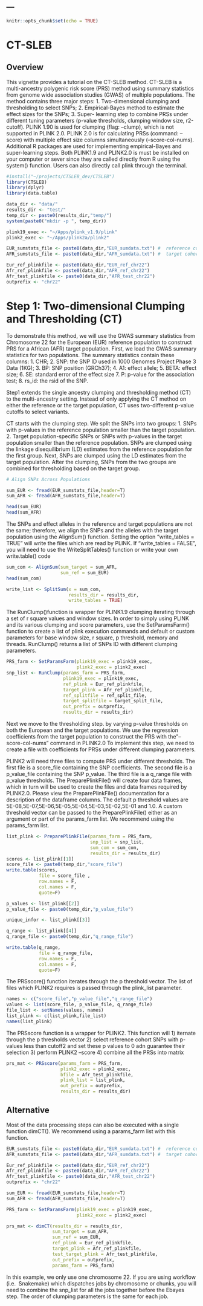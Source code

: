 ---
---

```r
knitr::opts_chunk$set(echo = TRUE)
```

# CT-SLEB

## Overview

This vignette provides a tutorial on the CT-SLEB method. CT-SLEB is a 
multi-ancestry polygenic risk score (PRS) method using summary statistics from 
genome wide association studies (GWAS) of multiple populations. The method contains 
three major steps: 1. Two-dimensional clumping and thresholding to select SNPs; 
2. Empirical-Bayes method to estimate the effect sizes for the SNPs; 3. Super-
learning step to combine PRSs under different tuning parameters (p-value thresholds, 
clumping window size, r2-cutoff). PLINK 1.90 is used for clumping (flag: --clump), 
which is not supported in PLINK 2.0. PLINK 2.0 is for calculating PRSs (command: 
--score) with multiple effect size columns simultaneously (--score-col-nums). 
Additional R packages are used for implementing empirical-Bayes and super-learning 
steps. Both PLINK1.9 and PLINK2.0 is must be installed on your computer or sever
since they are called directly from R using the system() function. Users can also 
directly call plink through the terminal.

```r
#install("~/projects/CTSLEB_dev/CTSLEB")
library(CTSLEB)
library(dplyr)
library(data.table)
```

```r
data_dir <- "data/"
results_dir <- "test/"
temp_dir <- paste0(results_dir,"temp/")
system(paste0("mkdir -p ", temp_dir))

plink19_exec <- "~/Apps/plink_v1.9/plink"
plink2_exec <- "~/Apps/plink2a/plink2"

EUR_sumstats_file <- paste0(data_dir,"EUR_sumdata.txt") #  reference cohort
AFR_sumstats_file <- paste0(data_dir,"AFR_sumdata.txt") #  target cohort

Eur_ref_plinkfile <- paste0(data_dir,"EUR_ref_chr22")
Afr_ref_plinkfile <- paste0(data_dir,"AFR_ref_chr22")
Afr_test_plinkfile <- paste0(data_dir,"AFR_test_chr22")
outprefix <- "chr22"
```
# Step 1: Two-dimensional Clumping and Thresholding (CT)

To demonstrate this method, we will use the GWAS summary statistics from Chromosome 
22 for the European (EUR) reference population to construct PRS for a African (AFR) 
target population. First, we load the GWAS summary statistics for two populations. 
The summary statistics contain these columns: 1. CHR; 2. SNP: the SNP ID used in 
1000 Genomes Project Phase 3 Data (1KG); 3. BP: SNP position (GRCh37); 4. A1: 
effect allele; 5. BETA: effect size; 6. SE: standard error of the effect size 7. 
P: p-value for the association test; 8. rs_id: the rsid of the SNP.

Step1 extends the single ancestry clumping and thresholding method (CT) to the 
multi-ancestry setting. Instead of only applying the CT method on either the 
reference or the target population, CT uses two-different p-value cutoffs to select 
variants.

CT starts with the clumping step. We split the SNPs into two groups: 1. SNPs with 
p-values in the reference population smaller than the target population. 2. Target 
population-specific SNPs or SNPs with p-values in the target population smaller 
than the reference population. SNPs are clumped using the linkage disequilibrium 
(LD) estimates from the reference population for the first group. Next, SNPs are 
clumped using the LD estimates from the target population. After the clumping, 
SNPs from the two groups are combined for thresholding based on the target group.

```r
# Align SNPs Across Populations

sum_EUR <- fread(EUR_sumstats_file,header=T)
sum_AFR <- fread(AFR_sumstats_file,header=T)

head(sum_EUR)
head(sum_AFR)
```
The SNPs and effect alleles in the reference and target populations are not 
the same; therefore, we align the SNPs and the alleles with the target population
using the AlignSum() function. Setting the option "write_tables = TRUE" will write
the files which are read by PLINK. If "write_tables = FALSE", you will need to 
use the WriteSplitTables() function or write your own write.table() code
```r
sum_com <- AlignSum(sum_target = sum_AFR,
                    sum_ref = sum_EUR)
head(sum_com)

write_list <- SplitSum(x = sum_com,
                       results_dir = results_dir,
                       write_tables = TRUE)
```
The RunClump()function is wrapper for PLINK1.9 clumping iterating through a set 
of r square values and window sizes. In order to simply using PLINK and its 
various clumping and score parameters, use the SetParamsFarm() function to create 
a list of plink execution commands and default or custom parameters for base 
window size, r square, p threshold, memory and threads. RunClump() returns a list
of SNPs ID with different clumping parameters.
```r
PRS_farm <- SetParamsFarm(plink19_exec = plink19_exec,
                          plink2_exec = plink2_exec)
snp_list <- RunClump(params_farm = PRS_farm,
                     plink19_exec = plink19_exec,
                     ref_plink = Eur_ref_plinkfile,
                     target_plink = Afr_ref_plinkfile,
                     ref_splitfile = ref_split_file,
                     target_splitfile = target_split_file,
                     out_prefix = outprefix,
                     results_dir = results_dir)
```
Next we move to the thresholding step.  by varying p-value thresholds on both the European and the target populations. We use the regression coefficients from the target population to construct the PRS with the”--score-col-nums” command in PLINK2.0 To implement this step, we need to create a file with coefficients for PRSs under different clumping parameters.

PLINK2 will need three files to compute PRS under different thresholds. The first 
file is a score_file containing the SNP coefficients. The second file 
is a p_value_file containing the SNP p_value. The third file is a q_range 
file with p_value thresholds. The PreparePlinkFile() will create 
four data frames, which in turn will be used to create the files and data frames
required by PLINK2.0. Please view the PreparePlinkFile() documentation for a 
description of the dataframe columns. The default p threshold values are 5E-08,5E-07,5E-06,5E-05,5E-04,5E-03,5E-02,5E-01 and 1.0. A custom threshold vector
can be passed to the PreparePlinkFile() either as an argument or part of the 
params_farm list. We recommend using the params_farm list.

```r
list_plink <- PreparePlinkFile(params_farm = PRS_farm,
                               snp_list = snp_list,
                               sum_com = sum_com,
                               results_dir = results_dir)
scores <- list_plink[[1]]
score_file <- paste0(temp_dir,"score_file")
write.table(scores,
            file = score_file ,
            row.names = F,
            col.names = F,
            quote=F)

p_values <- list_plink[[2]]
p_value_file <- paste0(temp_dir,"p_value_file")

unique_infor <- list_plink[[3]]

q_range <- list_plink[[4]]
q_range_file <- paste0(temp_dir,"q_range_file")

write.table(q_range,
            file = q_range_file,
            row.names = F,
            col.names = F,
            quote=F)

```
The PRSscore() function iterates through the p threshold vector. The list of 
files which PLINK2 requires is passed through the plink_list parameter.  
```r
names <- c("score_file","p_value_file","q_range_file")
values <- list(score_file, p_value_file, q_range_file)
file_list <- setNames(values, names)
list_plink <- c(list_plink,file_list)
names(list_plink)
```
The PRSscore function is a wrapper for PLINK2. This function will 1) iternate
through the p thresholds vector 2) 
select reference cohort SNPs with p-values less than cutoff2 and set these p values
to 0 adn guarantee their selection 3) perform PLINK2 --score 4) combine all the
PRSs into matrix
```r
prs_mat <- PRSscore(params_farm = PRS_farm,
                    plink2_exec = plink2_exec,
                    bfile = Afr_test_plinkfile,
                    plink_list = list_plink,
                    out_prefix = outprefix,
                    results_dir = results_dir)
```
## Alternative
Most of the data processing steps can also be executed with a single function 
dimCT(). We recommend using a params_farm list with this function.
```r
EUR_sumstats_file <- paste0(data_dir,"EUR_sumdata.txt") #  reference cohort
AFR_sumstats_file <- paste0(data_dir,"AFR_sumdata.txt") #  target cohort

Eur_ref_plinkfile <- paste0(data_dir,"EUR_ref_chr22")
Afr_ref_plinkfile <- paste0(data_dir,"AFR_ref_chr22")
Afr_test_plinkfile <- paste0(data_dir,"AFR_test_chr22")
outprefix <- "chr22"

sum_EUR <- fread(EUR_sumstats_file,header=T)
sum_AFR <- fread(AFR_sumstats_file,header=T)

PRS_farm <- SetParamsFarm(plink19_exec = plink19_exec,
                          plink2_exec = plink2_exec)

prs_mat <- dimCT(results_dir = results_dir,
                 sum_target = sum_AFR,
                 sum_ref = sum_EUR,
                 ref_plink = Eur_ref_plinkfile,
                 target_plink = Afr_ref_plinkfile,
                 test_target_plink = Afr_test_plinkfile,
                 out_prefix = outprefix,
                 params_farm = PRS_farm)
```
In this example, we only use one chromosome 22. If you are using workflow (i.e. 
Snakemake) which dispatches jobs by chromosome or chunks, you will need to combine 
the snp_list for all the jobs together before the Ebayes step. The order of 
clumping parameters is the same for each job.


